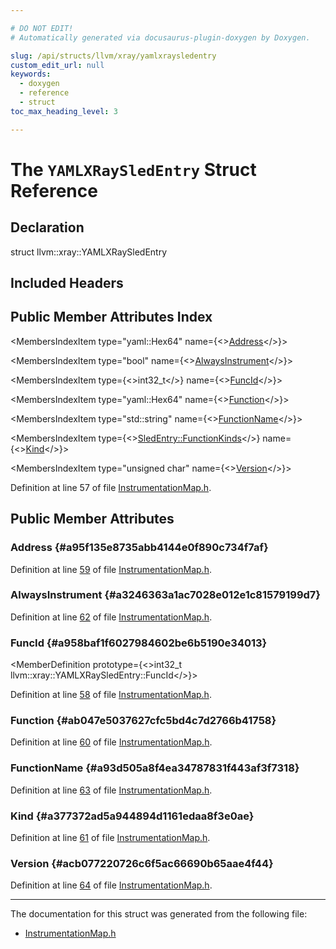 ```yaml
---

# DO NOT EDIT!
# Automatically generated via docusaurus-plugin-doxygen by Doxygen.

slug: /api/structs/llvm/xray/yamlxraysledentry
custom_edit_url: null
keywords:
  - doxygen
  - reference
  - struct
toc_max_heading_level: 3

---
```





# The `YAMLXRaySledEntry` Struct Reference

<DoxygenPage pluginConfig={pluginConfig}>



## Declaration

<CodeBlock>struct llvm::xray::YAMLXRaySledEntry</CodeBlock>

## Included Headers

<IncludesList>
<IncludesListItem
  filePath="llvm/XRay/InstrumentationMap.h"
  permalink="/docs/api/files/include/include/llvm/include/llvm/xray/instrumentationmap-h"
  isLocal="true" />
</IncludesList>

## Public Member Attributes Index

<MembersIndex>

<MembersIndexItem
  type="yaml::Hex64"
  name={<><a href="#a95f135e8735abb4144e0f890c734f7af">Address</a></>}>
</MembersIndexItem>

<MembersIndexItem
  type="bool"
  name={<><a href="#a3246363a1ac7028e012e1c81579199d7">AlwaysInstrument</a></>}>
</MembersIndexItem>

<MembersIndexItem
  type={<>int32&#95;t</>}
  name={<><a href="#a958baf1f6027984602be6b5190e34013">FuncId</a></>}>
</MembersIndexItem>

<MembersIndexItem
  type="yaml::Hex64"
  name={<><a href="#ab047e5037627cfc5bd4c7d2766b41758">Function</a></>}>
</MembersIndexItem>

<MembersIndexItem
  type="std::string"
  name={<><a href="#a93d505a8f4ea34787831f443af3f7318">FunctionName</a></>}>
</MembersIndexItem>

<MembersIndexItem
  type={<><a href="/docs/api/structs/llvm/xray/sledentry/#ac106499ed4c227f4c361a92bd55b460f">SledEntry::FunctionKinds</a></>}
  name={<><a href="#a377372ad5a944894d1161edaa8f3e0ae">Kind</a></>}>
</MembersIndexItem>

<MembersIndexItem
  type="unsigned char"
  name={<><a href="#acb077220726c6f5ac66690b65aae4f44">Version</a></>}>
</MembersIndexItem>

</MembersIndex>


Definition at line 57 of file <a href="/docs/api/files/include/include/llvm/include/llvm/xray/instrumentationmap-h">InstrumentationMap.h</a>.

<SectionDefinition>

## Public Member Attributes

### Address {#a95f135e8735abb4144e0f890c734f7af}

<MemberDefinition
  prototype="yaml::Hex64 llvm::xray::YAMLXRaySledEntry::Address">

Definition at line <a href="/docs/api/files/include/include/llvm/include/llvm/xray/instrumentationmap-h/#l00059">59</a> of file <a href="/docs/api/files/include/include/llvm/include/llvm/xray/instrumentationmap-h">InstrumentationMap.h</a>.
</MemberDefinition>

### AlwaysInstrument {#a3246363a1ac7028e012e1c81579199d7}

<MemberDefinition
  prototype="bool llvm::xray::YAMLXRaySledEntry::AlwaysInstrument">

Definition at line <a href="/docs/api/files/include/include/llvm/include/llvm/xray/instrumentationmap-h/#l00062">62</a> of file <a href="/docs/api/files/include/include/llvm/include/llvm/xray/instrumentationmap-h">InstrumentationMap.h</a>.
</MemberDefinition>

### FuncId {#a958baf1f6027984602be6b5190e34013}

<MemberDefinition
  prototype={<>int32&#95;t llvm::xray::YAMLXRaySledEntry::FuncId</>}>

Definition at line <a href="/docs/api/files/include/include/llvm/include/llvm/xray/instrumentationmap-h/#l00058">58</a> of file <a href="/docs/api/files/include/include/llvm/include/llvm/xray/instrumentationmap-h">InstrumentationMap.h</a>.
</MemberDefinition>

### Function {#ab047e5037627cfc5bd4c7d2766b41758}

<MemberDefinition
  prototype="yaml::Hex64 llvm::xray::YAMLXRaySledEntry::Function">

Definition at line <a href="/docs/api/files/include/include/llvm/include/llvm/xray/instrumentationmap-h/#l00060">60</a> of file <a href="/docs/api/files/include/include/llvm/include/llvm/xray/instrumentationmap-h">InstrumentationMap.h</a>.
</MemberDefinition>

### FunctionName {#a93d505a8f4ea34787831f443af3f7318}

<MemberDefinition
  prototype="std::string llvm::xray::YAMLXRaySledEntry::FunctionName">

Definition at line <a href="/docs/api/files/include/include/llvm/include/llvm/xray/instrumentationmap-h/#l00063">63</a> of file <a href="/docs/api/files/include/include/llvm/include/llvm/xray/instrumentationmap-h">InstrumentationMap.h</a>.
</MemberDefinition>

### Kind {#a377372ad5a944894d1161edaa8f3e0ae}

<MemberDefinition
  prototype="SledEntry::FunctionKinds llvm::xray::YAMLXRaySledEntry::Kind">

Definition at line <a href="/docs/api/files/include/include/llvm/include/llvm/xray/instrumentationmap-h/#l00061">61</a> of file <a href="/docs/api/files/include/include/llvm/include/llvm/xray/instrumentationmap-h">InstrumentationMap.h</a>.
</MemberDefinition>

### Version {#acb077220726c6f5ac66690b65aae4f44}

<MemberDefinition
  prototype="unsigned char llvm::xray::YAMLXRaySledEntry::Version">

Definition at line <a href="/docs/api/files/include/include/llvm/include/llvm/xray/instrumentationmap-h/#l00064">64</a> of file <a href="/docs/api/files/include/include/llvm/include/llvm/xray/instrumentationmap-h">InstrumentationMap.h</a>.
</MemberDefinition>

</SectionDefinition>

<hr/>

The documentation for this struct was generated from the following file:

<ul>
<li><a href="/docs/api/files/include/include/llvm/include/llvm/xray/instrumentationmap-h">InstrumentationMap.h</a></li>
</ul>

</DoxygenPage>
